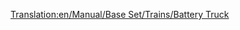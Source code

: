 [[Translation:en/Manual/Base Set/Trains/Battery Truck]]
{{en/Manual/Base Set/Trains/Trains Carriages new|NormalCost=£1,148 ($2,296)
|NormalWeight=18 / 23 t
|NormalCapacity=22 batteries
|MonoCost="
|Picture=[[File:en/Manual/Base Set/Trains/Batterytruck.png]]
|MonoWeight=18 / 24 t
|MonoCapacity=27 batteries
|MagCost="
|MagWeight=18 / 25 t
|MagCapacity=29 batteries
|Description=A railway car devoted entirely to batteries.  While it appears in game that each car is only able to contain two gigantic batteries, we are reliably informed that this is just the packaging and the quoted number of batteries are in fact being shipped.
}}
